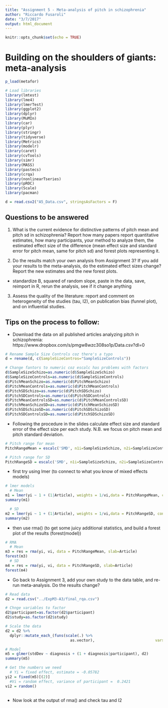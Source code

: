 ```yaml
---
title: "Assignment 5 - Meta-analysis of pitch in schizophrenia"
author: "Riccardo Fusaroli"
date: "3/7/2017"
output: html_document
---
```


```r
knitr::opts_chunk$set(echo = TRUE)
```

# Building on the shoulders of giants: meta-analysis
```r
p_load(metafor)
```

```r
# Load libraries
library(lmtest)
library(lme4)
library(lmerTest)
library(ggplot2)
library(dplyr)
library(MuMIn)
library(car)
library(plyr)
library(stringr)
library(tidyverse)
library(Metrics)
library(modelr)
library(caret)
library(cvTools)
library(simr)
library(MASS)
library(pastecs)
library(crqa)
library(nonlinearTseries)
library(pROC)
library(Scale)
library(pacman)
```

```r
d = read.csv2("A5_Data.csv", stringsAsFactors = F)
```

## Questions to be answered

1. What is the current evidence for distinctive patterns of pitch mean and pitch sd in schizophrenia? Report how many papers report quantitative estimates, how many participants, your method to analyze them, the estimated effect size of the difference (mean effect size and standard error for pitch mean, same for pitch sd) and forest plots representing it. 

2. Do the results match your own analysis from Assignment 3? If you add your results to the meta-analysis, do the estimated effect sizes change? Report the new estimates and the new forest plots. 
- standardize B, squared of random slope, paste in the data, save, reimport in R, rerun the analysis, see if it change anything


3. Assess the quality of the literature: report and comment on heterogeneity of the studies (tau, I2), on publication bias (funnel plot), and on influential studies.

## Tips on the process to follow:

- Download the data on all published articles analyzing pitch in schizophrenia: https://www.dropbox.com/s/pmgw8wzc308so1p/Data.csv?dl=0
```r
# Rename Sample Size Controls coz there's a typo
d = rename(d, c(SampleSizeContros="SampleSizeControls"))

# Change fantors to numeric coz escalc has problems with factors
d$SampleSizeSchizo=as.numeric(d$SampleSizeSchizo)
d$SampleSizeControls=as.numeric(d$SampleSizeControls)
d$PitchMeanSchizo=as.numeric(d$PitchMeanSchizo)
d$PitchMeanControls=as.numeric(d$PitchMeanControls)
d$PitchSDSchizo=as.numeric(d$PitchSDSchizo)
d$PitchSDControls=as.numeric(d$PitchSDControls)
d$PitchMeanControlsSD=as.numeric(d$PitchMeanControlsSD)
d$PitchMeanSchizoSD=as.numeric(d$PitchMeanSchizoSD)
d$PitchSDSchizoSD=as.numeric(d$PitchSDSchizoSD)
d$PitchSDControlsSD=as.numeric(d$PitchSDSchizoSD)
```

- Following the procedure in the slides calculate effect size and standard error of the effect size per each study. N.B. we focus on pitch mean and pitch standard deviation.
```r
# Pitch range for mean
PitchRangeMean = escalc('SMD', n1i=SampleSizeSchizo, n2i=SampleSizeControls, m1i=PitchMeanSchizo, m2i=PitchMeanControls, sd1i=PitchMeanSchizoSD, sd2i=PitchMeanControlsSD, data = d)

# Pitch range for SD
PitchRangeSD = escalc('SMD', n1i=SampleSizeSchizo, n2i=SampleSizeControls, m1i=PitchSDSchizo, m2i=PitchSDControls, sd1i=PitchSDSchizoSD, sd2i=PitchSDControlsSD, data = d)

```
 
  - first try using lmer (to connect to what you know of mixed effects models)
```r
# lmer models
  # Mean
m1 = lmer(yi ~ 1 + (1|Article), weights = 1/vi,data = PitchRangeMean, control = lmerControl(check.nobs.vs.nlev = "ignore", check.nobs.vs.nRE = "ignore"))
summary(m1)

  # SD
m2 = lmer(yi ~ 1 + (1|Article), weights = 1/vi,data = PitchRangeSD, control = lmerControl(check.nobs.vs.nlev = "ignore", check.nobs.vs.nRE = "ignore"))
summary(m2)
```
 
  - then use rma() (to get some juicy additional statistics, and build a forest plot of the results (forest(model))
```r
# RMA
  # Mean 
m3 = res = rma(yi, vi, data = PitchRangeMean, slab=Article)
forest(m3)
  # SD
m4 = res = rma(yi, vi, data = PitchRangeSD, slab=Article)
forest(m4)
```
 

- Go back to Assignment 3, add your own study to the data table, and re-run meta-analysis. Do the results change?
```r
# Read data
d2 = read.csv("../ExpM3-A3/final_rqa.csv")

# Chnge variables to factor
d2$participant=as.factor(d2$participant)
d2$study=as.factor(d2$study)

# Scale the data
d2 = d2 %>%
  dplyr::mutate_each_(funs(scale(.) %>%
                             as.vector),                           vars=c("mean","stdDev","range","median","InterquartileRange","MeanAbsoluteDeviation","coefficientOfVariation","delay","radius","embed","rqa_REC","rqa_DET","rqa_maxL","rqa_L","rqa_ENTR","rqa_TT","rqa_LAM"))
```


```r
# Model
m5 = glmer(stdDev ~ diagnosis + (1 + diagnosis|participant), d2) 
summary(m5)
```
```r
# Get the numbers we need
  # Yi = fixed effect, estimate = -0.05782
yi2 = fixed(m5)[(2)]
  #Vi = random effect, variance of participant =  0.2421
vi2 = random()



```



- Now look at the output of rma() and check tau and I2
